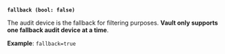 <a id="audit-fallback" /><br />

**`fallback (bool: false)`** <EnterpriseAlert inline="true" />

The audit device is the fallback for filtering purposes.
**Vault only supports one fallback audit device at a time**.

**Example**: `fallback=true`

<br />
